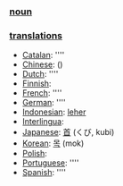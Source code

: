 === [[noun]] ===

=== [[translation]]s ===

*[[Catalan]]: [[]] ''''
*[[Chinese]]: [[]] ()
*[[Dutch]]: [[]] ''''
*[[Finnish]]: [[]]
*[[French]]: [[]] ''''
*[[German]]: [[]] ''''
*[[Indonesian]]: [[leher]]
*[[Interlingua]]: [[]]
*[[Japanese]]: [[首]] (くび, kubi)
*[[Korean]]: [[목]] (mok)
*[[Polish]]: [[]]
*[[Portuguese]]: [[]] ''''
*[[Spanish]]: [[]] ''''
